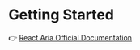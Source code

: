 # Getting Started

👉 [React Aria Official Documentation][Arbitrary case-insensitive reference react aria]

[Arbitrary case-insensitive reference react aria]: https://react-spectrum.adobe.com/react-aria/index.html
